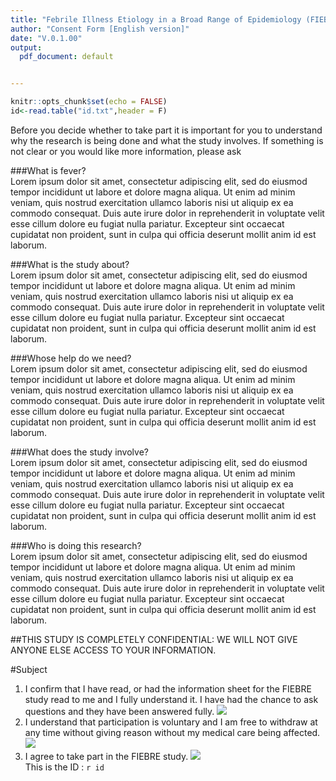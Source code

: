 ```yaml
---
title: "Febrile Illness Etiology in a Broad Range of Epidemiology (FIEBRE)"
author: "Consent Form [English version]"
date: "V.0.1.00"
output:
  pdf_document: default


---
```


```r
knitr::opts_chunk$set(echo = FALSE)
id<-read.table("id.txt",header = F)
```
 
Before you decide whether to take part it is important for you to understand why the research is being done and what the study involves. If something is not clear or you would like more information, please ask  

###What is fever?  
Lorem ipsum dolor sit amet, consectetur adipiscing elit, sed do eiusmod tempor incididunt ut labore et dolore magna aliqua. Ut enim ad minim veniam, quis nostrud exercitation ullamco laboris nisi ut aliquip ex ea commodo consequat. Duis aute irure dolor in reprehenderit in voluptate velit esse cillum dolore eu fugiat nulla pariatur. Excepteur sint occaecat cupidatat non proident, sunt in culpa qui officia deserunt mollit anim id est laborum.

###What is the study about?  
Lorem ipsum dolor sit amet, consectetur adipiscing elit, sed do eiusmod tempor incididunt ut labore et dolore magna aliqua. Ut enim ad minim veniam, quis nostrud exercitation ullamco laboris nisi ut aliquip ex ea commodo consequat. Duis aute irure dolor in reprehenderit in voluptate velit esse cillum dolore eu fugiat nulla pariatur. Excepteur sint occaecat cupidatat non proident, sunt in culpa qui officia deserunt mollit anim id est laborum. \newline 

###Whose help do we need?  
Lorem ipsum dolor sit amet, consectetur adipiscing elit, sed do eiusmod tempor incididunt ut labore et dolore magna aliqua. Ut enim ad minim veniam, quis nostrud exercitation ullamco laboris nisi ut aliquip ex ea commodo consequat. Duis aute irure dolor in reprehenderit in voluptate velit esse cillum dolore eu fugiat nulla pariatur. Excepteur sint occaecat cupidatat non proident, sunt in culpa qui officia deserunt mollit anim id est laborum.  

###What does the study involve?  
Lorem ipsum dolor sit amet, consectetur adipiscing elit, sed do eiusmod tempor incididunt ut labore et dolore magna aliqua. Ut enim ad minim veniam, quis nostrud exercitation ullamco laboris nisi ut aliquip ex ea commodo consequat. Duis aute irure dolor in reprehenderit in voluptate velit esse cillum dolore eu fugiat nulla pariatur. Excepteur sint occaecat cupidatat non proident, sunt in culpa qui officia deserunt mollit anim id est laborum.  

###Who is doing this research?  
Lorem ipsum dolor sit amet, consectetur adipiscing elit, sed do eiusmod tempor incididunt ut labore et dolore magna aliqua. Ut enim ad minim veniam, quis nostrud exercitation ullamco laboris nisi ut aliquip ex ea commodo consequat. Duis aute irure dolor in reprehenderit in voluptate velit esse cillum dolore eu fugiat nulla pariatur. Excepteur sint occaecat cupidatat non proident, sunt in culpa qui officia deserunt mollit anim id est laborum.  

##THIS STUDY IS COMPLETELY CONFIDENTIAL: WE WILL NOT GIVE ANYONE ELSE ACCESS TO YOUR INFORMATION.  



#Subject

1.    I confirm that I have read, or had the information sheet for the FIEBRE study read to me and I fully understand it. I have had the chance to ask questions and they have been answered fully.        ![](square.gif)  
\newline
2.    I understand that participation is voluntary and I am free to withdraw at any time without giving reason without my medical care being affected.           ![](square.gif)  
\newline
3.    I agree to take part in the FIEBRE study.        ![](square.gif)  
\newline
This is the ID : `r id`

\includegraphics[width=3\textwidth]{barcode.png}


